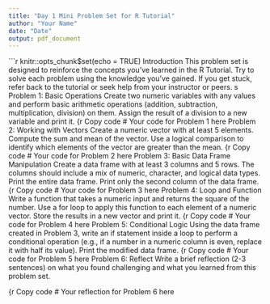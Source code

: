 ```yaml
---
title: "Day 1 Mini Problem Set for R Tutorial"
author: "Your Name"
date: "Date"
output: pdf_document
---
```


```r
knitr::opts_chunk$set(echo = TRUE)
Introduction
This problem set is designed to reinforce the concepts you've learned in the R Tutorial. Try to solve each problem using the knowledge you've gained. If you get stuck, refer back to the tutorial or seek help from your instructor or peers.
s
Problem 1: Basic Operations
Create two numeric variables with any values and perform basic arithmetic operations (addition, subtraction, multiplication, division) on them.
Assign the result of a division to a new variable and print it.
{r
Copy code
# Your code for Problem 1 here
Problem 2: Working with Vectors
Create a numeric vector with at least 5 elements.
Compute the sum and mean of the vector.
Use a logical comparison to identify which elements of the vector are greater than the mean.
{r
Copy code
# Your code for Problem 2 here
Problem 3: Basic Data Frame Manipulation
Create a data frame with at least 3 columns and 5 rows. The columns should include a mix of numeric, character, and logical data types.
Print the entire data frame.
Print only the second column of the data frame.
{r
Copy code
# Your code for Problem 3 here
Problem 4: Loop and Function
Write a function that takes a numeric input and returns the square of the number.
Use a for loop to apply this function to each element of a numeric vector.
Store the results in a new vector and print it.
{r
Copy code
# Your code for Problem 4 here
Problem 5: Conditional Logic
Using the data frame created in Problem 3, write an if statement inside a loop to perform a conditional operation (e.g., if a number in a numeric column is even, replace it with half its value).
Print the modified data frame.
{r
Copy code
# Your code for Problem 5 here
Problem 6: Reflect
Write a brief reflection (2-3 sentences) on what you found challenging and what you learned from this problem set.

{r
Copy code
# Your reflection for Problem 6 here